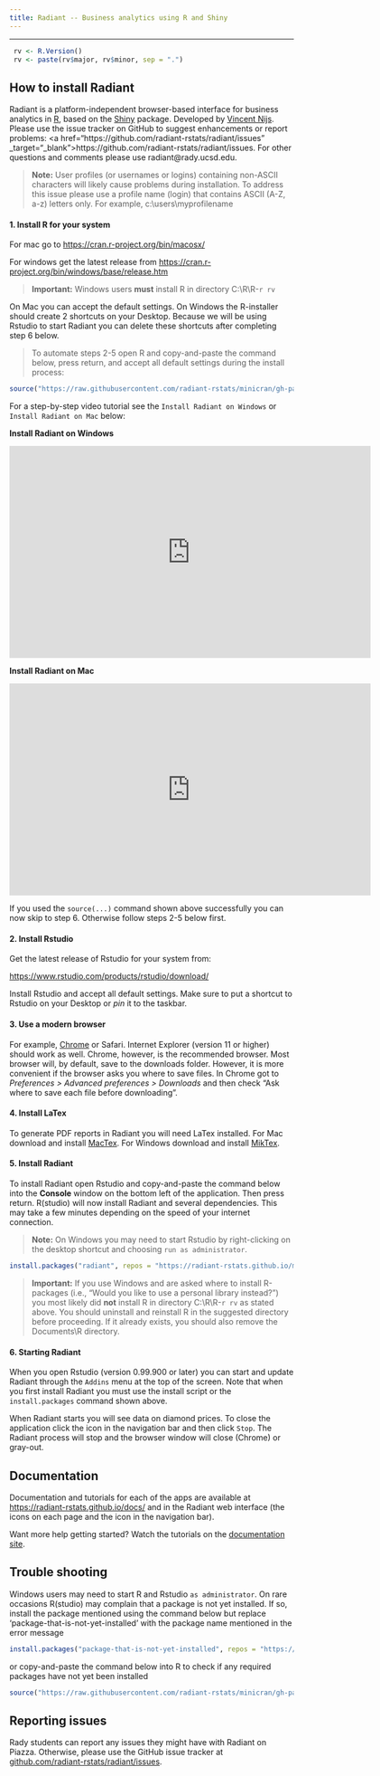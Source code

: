 ```yaml
---
title: Radiant -- Business analytics using R and Shiny
---
```


***

```r
 rv <- R.Version()
 rv <- paste(rv$major, rv$minor, sep = ".")
```

## How to install Radiant

Radiant is a platform-independent browser-based interface for business analytics in [R](https://www.r-project.org/), based on the [Shiny](https://www.rstudio.com/shiny/) package. Developed by <a href="http://rady.ucsd.edu/faculty/directory/nijs/" target="_blank">Vincent Nijs</a>. Please use the issue tracker on GitHub to suggest enhancements or report problems: <a href="https://github.com/radiant-rstats/radiant/issues" _target="_blank">https://github.com/radiant-rstats/radiant/issues</a>. For other questions and comments please use radiant@rady.ucsd.edu.


> **Note:** User profiles (or usernames or logins) containing non-ASCII characters will likely cause problems during installation. To address this issue please use a profile name (login) that contains ASCII (A-Z, a-z) letters only. For example, c:\\users\\myprofilename

#### 1. Install R for your system

For mac go to <a href="https://cran.r-project.org/bin/macosx/" target="_blank">https://cran.r-project.org/bin/macosx/</a>

For windows get the latest release from <a href="https://cran.r-project.org/bin/windows/base/release.htm" target="_blank">https://cran.r-project.org/bin/windows/base/release.htm</a>

> **Important:** Windows users **must** install R in directory C:\\R\\R-`r rv`

On Mac you can accept the default settings. On Windows the R-installer should create 2 shortcuts on your Desktop. Because we will be using Rstudio to start Radiant you can delete these shortcuts after completing step 6 below.

> To automate steps 2-5 open R and copy-and-paste the command below, press return, and accept all default settings during the install process:

```r
source("https://raw.githubusercontent.com/radiant-rstats/minicran/gh-pages/install.R")
```

For a step-by-step video tutorial see the `Install Radiant on Windows` or `Install Radiant on Mac` below:

**Install Radiant on Windows**

<iframe width="640" height="375" src="https://www.youtube.com/embed/efQM6WqrHG0" frameborder="0" allowfullscreen></iframe>

**Install Radiant on Mac**

<iframe width="640" height="375" src="https://www.youtube.com/embed/WheqHpobMZg" frameborder="0" allowfullscreen></iframe>

If you used the `source(...)` command shown above successfully you can now skip to step 6. Otherwise follow steps 2-5 below first.

#### 2. Install Rstudio

Get the latest release of Rstudio for your system from:

<a href="https://www.rstudio.com/products/rstudio/download/" target="_blank">https://www.rstudio.com/products/rstudio/download/</a>

Install Rstudio and accept all default settings. Make sure to put a shortcut to Rstudio on your Desktop or _pin_ it to the taskbar.

#### 3. Use a modern browser

For example, [Chrome](https://www.google.com/intl/en/chrome/browser/desktop/) or Safari. Internet Explorer (version 11 or higher) should work as well. Chrome, however, is the recommended browser. Most browser will, by default, save to the downloads folder. However, it is more convenient if the browser asks you where to save files. In Chrome got to _Preferences > Advanced preferences > Downloads_ and then check "Ask where to save each file before downloading".

#### 4. Install LaTex

To generate PDF reports in Radiant you will need LaTex installed. For Mac download and install <a href="http://tug.org/cgi-bin/mactex-download/MacTeX.pkg">MacTex</a>. For Windows download and install <a href="http://mirrors.ctan.org/systems/win32/miktex/setup/basic-miktex-2.9.6022-x64.exe">MikTex</a>.

#### 5. Install Radiant

To install Radiant open Rstudio and copy-and-paste the command below into the **Console** window on the bottom left of the application. Then press return. R(studio) will now install Radiant and several dependencies. This may take a few minutes depending on the speed of your internet connection.

> **Note:** On Windows you may need to start Rstudio by right-clicking on the desktop shortcut and choosing `run as administrator`.

```r
install.packages("radiant", repos = "https://radiant-rstats.github.io/minicran/", type = "binary")
```

> **Important:** If you use Windows and are asked where to install R-packages (i.e., "Would you like to use a personal library instead?") you most likely did **not** install R in directory C:\\R\\R-`r rv` as stated above. You should uninstall and reinstall R in the suggested directory before proceeding. If it already exists, you should also remove the Documents\\R directory.

#### 6. Starting Radiant

When you open Rstudio (version 0.99.900 or later) you can start and update Radiant through the `Addins` menu at the top of the screen. Note that when you first install Radiant you must use the install script or the `install.packages` command shown above.

When Radiant starts you will see data on diamond prices. To close the application click the <i title='Power off' class='fa fa-power-off'></i> icon in the navigation bar and then click `Stop`. The Radiant process will stop and the browser window will close (Chrome) or gray-out.

## Documentation

Documentation and tutorials for each of the apps are available at <https://radiant-rstats.github.io/docs/> and in the Radiant web interface (the <i title='Help' class='fa fa-edit'></i> icons on each page and the <i title='Help' class='fa fa-question-circle'></i> icon in the navigation bar).

Want more help getting started? Watch the tutorials on the [documentation site](https://radiant-rstats.github.io/docs/tutorials.html).

## Trouble shooting

Windows users may need to start R and Rstudio `as administrator`. On rare occasions R(studio) may complain that a package is not yet installed. If so, install the package mentioned using the command below but replace 'package-that-is-not-yet-installed' with the package name mentioned in the error message

```r
install.packages("package-that-is-not-yet-installed", repos = "https://cran.rstudio.com", type = "binary")
```

or copy-and-paste the command below into R to check if any required packages have not yet been installed

```r
source("https://raw.githubusercontent.com/radiant-rstats/minicran/gh-pages/build.R")
```

## Reporting issues

Rady students can report any issues they might have with Radiant on Piazza. Otherwise, please use the GitHub issue tracker at <a href="https://github.com/radiant-rstats/radiant/issues" target="_blank">github.com/radiant-rstats/radiant/issues</a>.

